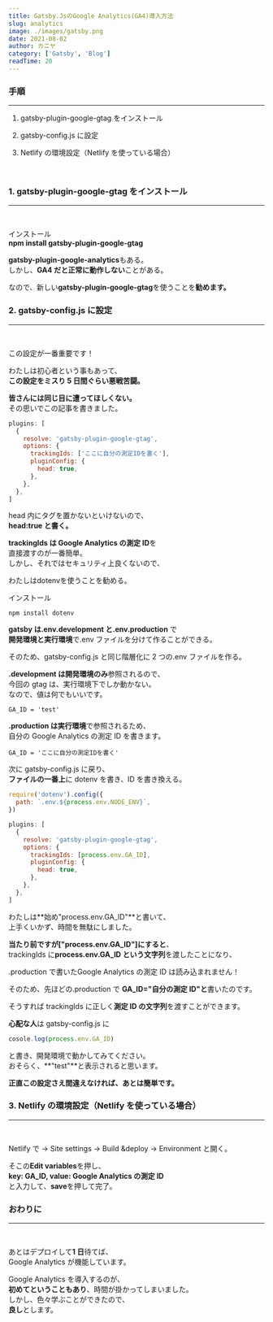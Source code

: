 ```yaml
---
title: Gatsby.JsのGoogle Analytics(GA4)導入方法
slug: analytics
image: ./images/gatsby.png
date: 2021-08-02
author: カニヤ
category: ['Gatsby', 'Blog']
readTime: 20
---
```


### 手順

---

1.  gatsby-plugin-google-gtag をインストール

2.  gatsby-config.js に設定

3.  Netlify の環境設定（Netlify を使っている場合）

<br />

### 1. gatsby-plugin-google-gtag をインストール

---

<br />

インストール<br/>
**npm install gatsby-plugin-google-gtag**

**gatsby-plugin-google-analytics**もある。<br/>
しかし、**GA4 だと正常に動作しない**ことがある。

なので、新しい**gatsby-plugin-google-gtag**を使うことを**勧めます。**

### 2. gatsby-config.js に設定

---

<br />

<span className="line line-yellow">この設定が一番重要です！</span>

わたしは初心者という事もあって、<br/>
**この設定をミスり 5 日間ぐらい悪戦苦闘。**

**皆さんには同じ目に遭ってほしくない。**<br/>
その思いでこの記事を書きました。

```js
plugins: [
  {
    resolve: 'gatsby-plugin-google-gtag',
    options: {
      trackingIds: ['ここに自分の測定IDを書く'],
      pluginConfig: {
        head: true,
      },
    },
  },
]
```

head 内にタグを置かないといけないので、<br/>
**head:true と書く。**

**trackingIds は Google Analytics の測定 ID**を<br/>
直接渡すのが一番簡単。<br/>
しかし、それではセキュリティ上良くないので、

<span className="line line-yellow">わたしはdotenvを使うことを勧める。</span>

インストール

`npm install dotenv`

**gatsby は.env.development と.env.production** で<br/>
**開発環境と実行環境**で.env ファイルを分けて作ることができる。

そのため、gatsby-config.js と同じ階層化に 2 つの.env ファイルを作る。

**.development は開発環境のみ**参照されるので、<br/>
今回の gtag は、実行環境下でしか動かない。<br/>
なので、値は何でもいいです。

```env
GA_ID = 'test'
```

**.production は実行環境**で参照されるため、<br/>
自分の Google Analytics の測定 ID を書きます。

```env
GA_ID = 'ここに自分の測定IDを書く'
```

次に gatsby-config.js に戻り、<br/>
**ファイルの一番上**に dotenv を書き、ID を書き換える。

```js
require('dotenv').config({
  path: `.env.${process.env.NODE_ENV}`,
})

plugins: [
  {
    resolve: 'gatsby-plugin-google-gtag',
    options: {
      trackingIds: [process.env.GA_ID],
      pluginConfig: {
        head: true,
      },
    },
  },
]
```

わたしは**始め"process.env.GA_ID"**と書いて、<br/>
上手くいかず、時間を無駄にしました。

**当たり前ですが["process.env.GA_ID"]にすると**、<br/>
trackingIds に**process.env.GA_ID という文字列**を渡したことになり、

<span className="line line-yellow">
  .production で書いたGoogle Analytics の測定 ID は読み込まれません！
</span>

そのため、先ほどの.production で **GA_ID="自分の測定 ID"と**書いたのです。

そうすれば trackingIds に正しく**測定 ID の文字列**を渡すことができます。

**心配な人**は gatsby-config.js に

```js
cosole.log(process.env.GA_ID)
```

と書き、開発環境で動かしてみてください。<br/>
おそらく、**"test"**と表示されると思います。

**正直この設定さえ間違えなければ、あとは簡単です。**

### 3. Netlify の環境設定（Netlify を使っている場合）

---

<br />

Netlify で → Site settings → Build &deploy → Environment と開く。

そこの**Edit variables**を押し、<br/>
**key: GA_ID, value: Google Analytics の測定 ID**<br/>
と入力して、**save**を押して完了。

### おわりに

---

<br />

あとはデプロイして**1 日**待てば、<br/>
Google Analytics が機能しています。

Google Analytics を導入するのが、<br/>
**初めてということもあり**、時間が掛かってしまいました。<br/>
しかし、色々学ぶことができたので、<br/>
**良し**とします。
